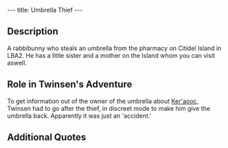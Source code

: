 ---
title: Umbrella Thief
---

{{twinsunica import}}{{Infobox Character
 |image=Umbrella Thief.png
 |race=rabbibunny
 |gender=male
 |size=average
 |age=Young adult
 |magical=no
 |lba1=
 |lba2=yes
 |alignment=neutral
 |occupation=
 |requires=
 |amount=
 |fam1=
 |fam2=
 |planet=
 |island=
 |building=
}}
{{Quote
 |quote=Mr Twinsen! Could you tell me why you're following me?
 |character=Umbrella Thief}}

==Description==

A rabbibunny who steals an umbrella from the pharmacy on Citidel Island in LBA2. He has a little sister and a mother on the Island whom you can visit aswell.

==Role in Twinsen's Adventure==

To get information out of the owner of the umbrella about [[Ker'aooc]], Twinsen had to go after the thief, in discreet mode to make him give the umbrella back. Apparently it was just an 'accident.'

==Additional Quotes==
{{Quote
 |quote=Not again! What do you want from me now Mr Twinsen?
 |character=Umbrella Thief}}
{{Quote
 |quote=But Mr Twinsen I assure you I don't have your tunic. Maybe you should look at home.
 |character=Umbrella Thief}}
{{Quote
 |quote=But that's my umb...Oh!!! Excuse me I thought it was mine. Boohooo, I'm so embarrassed... I keep making mistakes...
 |character=Umbrella Thief}}
{{Quote
 |quote=Help!!!
 |character=Umbrella Thief}}

<!-- remove these category links when they're all automated by categorizers...
[[Category:Rabbibunnies]]
[[Category:Male characters]]
[[Category:Average characters]]
[[Category:Adult characters]]
[[Category:Citadel Island inhabitants]] -->